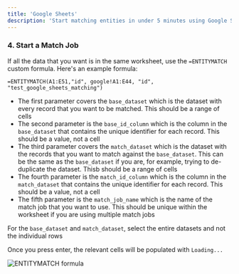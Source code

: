 ```yaml
---
title: 'Google Sheets'
description: 'Start matching entities in under 5 minutes using Google Sheets'
---
```

<Snippet file="gs-setup.mdx" />

### 4. Start a Match Job

If all the data that you want is in the same worksheet, use the `=ENTITYMATCH` custom formula. Here's an example formula:

```
=ENTITYMATCH(A1:E51,"id", google!A1:E44, "id", "test_google_sheets_matching")
```

- The first parameter covers the `base_dataset` which is the dataset with every record that you want to be matched. This should be a range of cells
- The second parameter is the `base_id_column` which is the column in the `base_dataset` that contains the unique identifier for each record. This should be a value, not a cell
- The third parameter covers the `match_dataset` which is the dataset with the records that you want to match against the `base_dataset`. This can be the same as the `base_dataset` if you are, for example, trying to de-duplicate the dataset. Thisb should be a range of cells
- The fourth parameter is the `match_id_column` which is the column in the `match_dataset` that contains the unique identifier for each record. This should be a value, not a cell
- The fifth parameter is the `match_job_name` which is the name of the match job that you want to use. This should be unique within the worksheet if you are using multiple match jobs

<Warning>For the `base_dataset` and `match_dataset`, select the entire datasets and not the individual rows</Warning>

Once you press enter, the relevant cells will be populated with `Loading...`

<Frame caption="ENTITYMATCH formula">
  <img src="/screenshots/gsheets/job_match_formula.png" alt="ENTITYMATCH formula" />
</Frame>

<Snippet file="gs-refresh-values.mdx" />